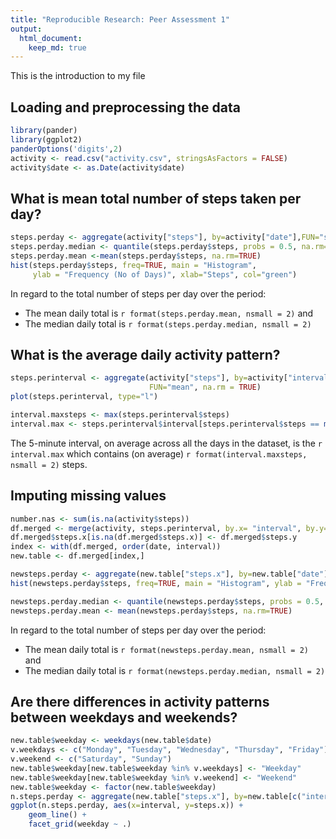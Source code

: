 ```yaml
---
title: "Reproducible Research: Peer Assessment 1"
output: 
  html_document:
    keep_md: true
---
```


This is the introduction to my file

## Loading and preprocessing the data
```r
library(pander)
library(ggplot2)
panderOptions('digits',2)
activity <- read.csv("activity.csv", stringsAsFactors = FALSE)
activity$date <- as.Date(activity$date)
```


## What is mean total number of steps taken per day?
```r
steps.perday <- aggregate(activity["steps"], by=activity["date"],FUN="sum")
steps.perday.median <- quantile(steps.perday$steps, probs = 0.5, na.rm=TRUE)
steps.perday.mean <-mean(steps.perday$steps, na.rm=TRUE)
hist(steps.perday$steps, freq=TRUE, main = "Histogram", 
     ylab = "Frequency (No of Days)", xlab="Steps", col="green")

```

In regard to the total number of steps per day over the period:

* The mean daily total is `r format(steps.perday.mean, nsmall = 2)` and 
* The median daily total is `r format(steps.perday.median, nsmall = 2)`

## What is the average daily activity pattern?
```r
steps.perinterval <- aggregate(activity["steps"], by=activity["interval"],
                               FUN="mean", na.rm = TRUE)
plot(steps.perinterval, type="l")

interval.maxsteps <- max(steps.perinterval$steps)
interval.max <- steps.perinterval$interval[steps.perinterval$steps == max(steps.perinterval$steps)]

```

The 5-minute interval, on average across all the days in the dataset, is the `r interval.max` which contains (on average) `r format(interval.maxsteps, nsmall = 2)` steps.

## Imputing missing values

```r
number.nas <- sum(is.na(activity$steps))
df.merged <- merge(activity, steps.perinterval, by.x= "interval", by.y= "interval", all.x = TRUE)
df.merged$steps.x[is.na(df.merged$steps.x)] <- df.merged$steps.y
index <- with(df.merged, order(date, interval))
new.table <- df.merged[index,]

newsteps.perday <- aggregate(new.table["steps.x"], by=new.table["date"],FUN="sum")
hist(newsteps.perday$steps, freq=TRUE, main = "Histogram", ylab = "Frequency (No of Days)", xlab="Steps", col="green")

newsteps.perday.median <- quantile(newsteps.perday$steps, probs = 0.5, na.rm=TRUE)
newsteps.perday.mean <- mean(newsteps.perday$steps, na.rm=TRUE)

```


In regard to the total number of steps per day over the period:

* The mean daily total is `r format(newsteps.perday.mean, nsmall = 2)` and 
* The median daily total is `r format(newsteps.perday.median, nsmall = 2)`

## Are there differences in activity patterns between weekdays and weekends?

```r
new.table$weekday <- weekdays(new.table$date)
v.weekdays <- c("Monday", "Tuesday", "Wednesday", "Thursday", "Friday")
v.weekend <- c("Saturday", "Sunday")
new.table$weekday[new.table$weekday %in% v.weekdays] <- "Weekday"
new.table$weekday[new.table$weekday %in% v.weekend] <- "Weekend"
new.table$weekday <- factor(new.table$weekday)
n.steps.perday <- aggregate(new.table["steps.x"], by=new.table[c("interval","weekday")],FUN="sum")
ggplot(n.steps.perday, aes(x=interval, y=steps.x)) +
    geom_line() + 
    facet_grid(weekday ~ .)
```

